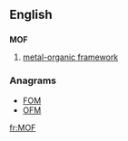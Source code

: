 {{also|mof}}
==English==

==={{initialism}}===
'''MOF'''

# [[metal-organic framework]]

===Anagrams===
* [[FOM#English|FOM]]
* [[OFM#English|OFM]]

[[fr:MOF]]